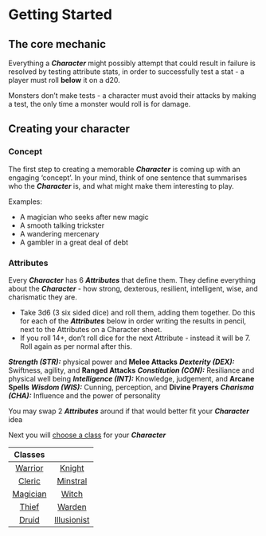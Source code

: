 # Getting Started

## The core mechanic

Everything a ***Character*** might possibly attempt that could result in failure is resolved by testing attribute stats, in order to successfully test a stat - a player must roll **below** it on a d20.

Monsters don’t make tests - a character must avoid their attacks by making a test, the only time a monster would roll is for damage.

## Creating your character
### Concept
The first step to creating a memorable ***Character*** is coming up with an engaging ‘concept’. In your mind, think of one sentence that summarises who the ***Character*** is, and what might make them interesting to play.

Examples:
- A magician who seeks after new magic
- A smooth talking trickster
- A wandering mercenary
- A gambler in a great deal of debt

### Attributes
Every ***Character*** has 6 ***Attributes*** that define them. They define everything about the ***Character*** - how strong, dexterous, resilient, intelligent, wise, and charismatic they are. 
- Take 3d6 (3 six sided dice) and roll them, adding them together. Do this for each of the ***Attributes*** below in order writing the results in pencil, next to the Attributes on a Character sheet.
-  If you roll 14+, don’t roll dice for the next Attribute - instead it will be 7. Roll again as per normal after this.

***Strength (STR):*** physical power and **Melee Attacks**
***Dexterity (DEX):*** Swiftness, agility, and **Ranged Attacks**
***Constitution (CON):*** Resiliance and physical well being
***Intelligence (INT):*** Knowledge, judgement, and **Arcane Spells**
***Wisdom (WIS):*** Cunning, perception, and **Divine Prayers**
***Charisma (CHA):*** Influence and the power of personality

You may swap 2 ***Attributes*** around if that would better fit your ***Character*** idea

Next you will [choose a class](/character/classes) for your ***Character***





|            Classes            |                                     |
| :---------------------------: | :---------------------------------: |
|  [Warrior](/classes/warrior)  |      [Knight](/classes/knight)      |
|   [Cleric](/classes/cleric)   |    [Minstral](/classes/minstral)    |
| [Magician](/classes/magician) |       [Witch](/classes/witch)       |
|    [Thief](/classes/thief)    |      [Warden](/classes/warden)      |
|    [Druid](/classes/druid)    | [Illusionist](/classes/illusionist) |


